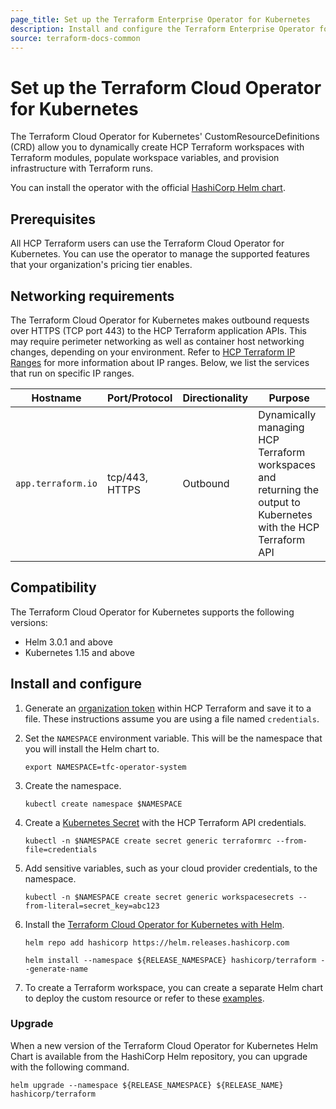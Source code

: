 ```yaml
---
page_title: Set up the Terraform Enterprise Operator for Kubernetes
description: Install and configure the Terraform Enterprise Operator for Kubernetes.
source: terraform-docs-common
---
```


# Set up the Terraform Cloud Operator for Kubernetes

The Terraform Cloud Operator for Kubernetes' CustomResourceDefinitions (CRD) allow you to dynamically create HCP Terraform workspaces with Terraform modules, populate workspace variables, and provision infrastructure with Terraform runs. 

You can install the operator with the official [HashiCorp Helm chart](https://github.com/hashicorp/terraform-cloud-operator).

## Prerequisites

All HCP Terraform users can use the Terraform Cloud Operator for Kubernetes. You can use the operator to manage the supported features that your organization's pricing tier enables. 

## Networking requirements

The Terraform Cloud Operator for Kubernetes makes outbound requests over HTTPS (TCP port 443) to the HCP Terraform application APIs. This may require perimeter networking as well as container host networking changes, depending on your environment. Refer to [HCP Terraform IP Ranges](/terraform/enterprise/architectural-details/ip-ranges) for more information about IP ranges. Below, we list the services that run on specific IP ranges.

| Hostname           | Port/Protocol  | Directionality | Purpose                                                                                                             |
| ------------------ | -------------- | -------------- | ------------------------------------------------------------------------------------------------------------------- |
| `app.terraform.io` | tcp/443, HTTPS | Outbound       | Dynamically managing HCP Terraform workspaces and returning the output to Kubernetes with the HCP Terraform API |

## Compatibility

The Terraform Cloud Operator for Kubernetes supports the following versions:

-   Helm 3.0.1 and above
-   Kubernetes 1.15 and above

## Install and configure

1.  Generate an [organization token](/terraform/enterprise/users-teams-organizations/api-tokens#organization-api-tokens) within HCP Terraform and save it to a file. These instructions assume you are using a file named `credentials`.

2.  Set the `NAMESPACE` environment variable. This will be the namespace that you will install the Helm chart to.

        export NAMESPACE=tfc-operator-system

3.  Create the namespace.

        kubectl create namespace $NAMESPACE

4.  Create a [Kubernetes Secret](https://kubernetes.io/docs/concepts/configuration/secret/) with the HCP Terraform API credentials.

        kubectl -n $NAMESPACE create secret generic terraformrc --from-file=credentials

5.  Add sensitive variables, such as your cloud provider credentials, to the namespace.

        kubectl -n $NAMESPACE create secret generic workspacesecrets --from-literal=secret_key=abc123

6.  Install the [Terraform Cloud Operator for Kubernetes with Helm](https://github.com/hashicorp/terraform-helm).

        helm repo add hashicorp https://helm.releases.hashicorp.com

        helm install --namespace ${RELEASE_NAMESPACE} hashicorp/terraform --generate-name

7.  To create a Terraform workspace, you can create a separate Helm chart to deploy the custom resource or refer to these [examples](https://github.com/hashicorp/terraform-helm/tree/master/example).

### Upgrade

When a new version of the Terraform Cloud Operator for Kubernetes Helm Chart is available from the HashiCorp Helm repository, you can upgrade with the following command.

    helm upgrade --namespace ${RELEASE_NAMESPACE} ${RELEASE_NAME} hashicorp/terraform
